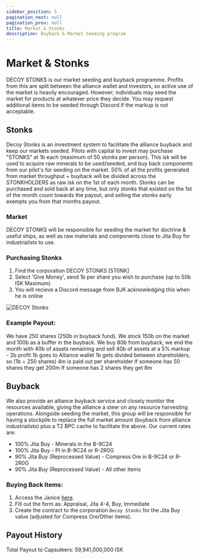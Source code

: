 ```yaml
---
sidebar_position: 5
pagination_next: null
pagination_prev: null
title: Market & Stonks
description: Buyback & Market Seeding program
---
```



# Market & Stonks
DECOY STONKS is our market seeding and buyback programme. Profits from this are split between the alliance wallet and investors, so active use of the market is heavily encouraged.
However; individuals may seed the market for products at whatever price they decide. You may request additional items to be seeded through Discord if the markup is not acceptable.

## Stonks
Decoy Stonks is an investment system to facilitate the alliance buyback and keep our markets seeded.
Pilots with capital to invest may purchase "STONKS" at 1b each (maximum of 50 stonks per person).
This isk will be used to acquire raw minerals to be used/seeded, and buy back components from our pilot's for seeding on the market.
50% of all the profits generated from market throughput + buyback will be divided across the STONKHOLDERS as raw isk on the 1st of each month.
Stonks can be purchased and sold back at any time, but only stonks that existed on the 1st of the month count towards the payout, and selling the stonks early exempts you from that months payout.

### Market
DECOY STONKS will be responsible for seeding the market for doctrine & useful ships, as well as raw materials and components close to Jita Buy for industrialists to use.

### Purchasing Stonks
1. Find the corporation DECOY STONKS [5T0NK]
2. Select 'Give Money', send 1b per share you wish to purchase (up to 50b ISK Maximum)
3. You will recieve a Discord message from BJK acknowledging this when he is online

![DECOY Stonks](/img/decoy-stonks.png)

### Example Payout:
We have 250 shares (250b in buyback fund).
We stock 150b on the market and 100b as a buffer in the buyback.
We buy 80b from buyback, we end the month with 40b of assets remaining and sell 40b of assets at a 5% markup - 2b profit
1b goes to Alliance wallet
1b gets divided between shareholders, so (1b ÷ 250 shares) 4m is paid out per shareholder
If someone has 50 shares they get 200m
If someone has 2 shares they get 8m

## Buyback
We also provide an alliance buyback service and closely monitor the resources available, giving the alliance a steer on any resource harvesting operations.
Alongside seeding the market, this group will be responsible for having a stockpile to replace the full market amount (buyback from alliance industrialists) plus a T2 BPC cache to facilitate the above. Our current rates are:
- 100% Jita Buy - Minerals in the B-9C24
- 100% Jita Buy - PI in B-9C24 or R-2R0G
- 90% Jita Buy (Reprocessed Value) - Compress Ore in B-9C24 or R-2R0G
- 90% Jita Buy (Reprocessed Value) - All other items

### Buying Back Items:
1. Access the Janice [here](https://janice.e-351.com/).
2. Fill out the form as: Appraisal, Jita 4-4, Buy, Immediate
3. Create the contract to the corporation `Decoy Stonks` for the Jita Buy value (adjusted for Compress Ore/Other items).

## Payout History

Total Payout to Capsuleers: 59,941,000,000 ISK
<MonthlyBarChart />